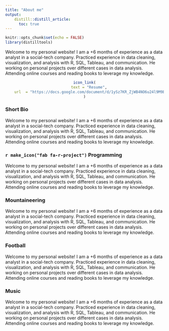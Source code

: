 ```yaml
---
title: "About me"
output:
    distill::distill_article:
      toc: true
---
```


```r
knitr::opts_chunk$set(echo = FALSE)
library(distilltools)
```

Welcome to my personal website! I am a +6 months of experience as a data analyst in a social-tech company. Practiced experience in data cleaning, visualization, and analysis with R, SQL, Tableau, and communication. He working on personal projects over different cases in data analysis. Attending online courses and reading books to leverage my knowledge.

<center>
```r
icon_link(
    text = "Resume",
    url  = "https://docs.google.com/document/d/1ySz7KR_ZjWB4NO6u24l9M9BfP6VDiU8m/edit?usp=sharing&ouid=104673057248975950615&rtpof=true&sd=true"
)
```
</center>

### Short Bio
Welcome to my personal website! I am a +6 months of experience as a data analyst in a social-tech company. Practiced experience in data cleaning, visualization, and analysis with R, SQL, Tableau, and communication. He working on personal projects over different cases in data analysis. Attending online courses and reading books to leverage my knowledge.

### `r make_icon("fab fa-r-project")` Programming
Welcome to my personal website! I am a +6 months of experience as a data analyst in a social-tech company. Practiced experience in data cleaning, visualization, and analysis with R, SQL, Tableau, and communication. He working on personal projects over different cases in data analysis. Attending online courses and reading books to leverage my knowledge.

### Mountaineering
Welcome to my personal website! I am a +6 months of experience as a data analyst in a social-tech company. Practiced experience in data cleaning, visualization, and analysis with R, SQL, Tableau, and communication. He working on personal projects over different cases in data analysis. Attending online courses and reading books to leverage my knowledge.

### Football
Welcome to my personal website! I am a +6 months of experience as a data analyst in a social-tech company. Practiced experience in data cleaning, visualization, and analysis with R, SQL, Tableau, and communication. He working on personal projects over different cases in data analysis. Attending online courses and reading books to leverage my knowledge.

### Music
Welcome to my personal website! I am a +6 months of experience as a data analyst in a social-tech company. Practiced experience in data cleaning, visualization, and analysis with R, SQL, Tableau, and communication. He working on personal projects over different cases in data analysis. Attending online courses and reading books to leverage my knowledge.
